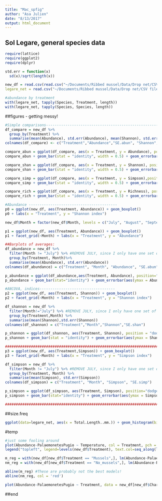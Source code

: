 ```yaml
---
title: "Mac_spfig"
author: "Asa Julien"
date: "8/13/2017"
output: html_document
---
```

## Sol Legare, general species data
```r
require(lattice)
require(ggplot2)
require(dplyr)

std.err = function(x)
  sd(x)/sqrt(length(x))

new_df = read.csv(read.csv("~/Documents/Ribbed mussel/Data/Drop net/CSV files/Diversity_abundance.csv")
legare_net = read.csv("~/Documents/Ribbed mussel/Data/Drop net/CSV files/legare.csv")

#abundance by treatment
with(legare_net, tapply(Species, Treatment, length))
with(legare_net, tapply(Species, Species, length))

```

##figures - getting messy!
```r
#Simple comparisons-------------------------------------------------------
df_compare = new_df %>%
  group_by(Treatment) %>%
  summarise(mean(Abundance), std.err(Abundance), mean(Shannon), std.err(Shannon), mean(Simpson), std.err(Simpson), mean(Richness), std.err(Richness))
colnames(df_compare) <- c("Treatment","Abundance","SE.abun", "Shannon", "SE.shannon", "Simpson", "SE.simpson", "Richness", "SE.richness") #CAREFUL OF NAME OVERLAP! WITH LOWER SECTIONS

compare_abun = ggplot(df_compare, aes(x = Treatment, y = Abundance), position="dodge")
compare_abun + geom_bar(stat = "identity", width = 0.5) + geom_errorbar(aes(ymax = Abundance + SE.abun, ymin = Abundance- SE.abun), width=0.15) + labs(x = expression(), y = expression(Nekton~abundance~(individuals~m^{-2}))) + theme(axis.title = element_text(size = 20,face = "bold"), strip.text = element_text(size=18,face = "bold"), axis.text.x = element_text(size=20,face = "bold"), axis.text.y = element_text(size = 15, face = "bold"))

compare_shan = ggplot(df_compare, aes(x = Treatment, y = Shannon), position="dodge")
compare_shan + geom_bar(stat = "identity", width = 0.5) + geom_errorbar(aes(ymax = Shannon + SE.shannon, ymin = Shannon - SE.shannon), width=0.15) + labs(x = expression(), y = expression(Shannon~diversity)) + theme(axis.title = element_text(size = 20,face = "bold"), strip.text = element_text(size=18,face = "bold"), axis.text.x = element_text(size=20,face = "bold"), axis.text.y = element_text(size = 15, face = "bold"))

compare_simp = ggplot(df_compare, aes(x = Treatment, y = Simpson),position="dodge")
compare_simp + geom_bar(stat = "identity", width = 0.5) + geom_errorbar(aes(ymax = Simpson + SE.simpson, ymin = Simpson - SE.simpson), width=0.15) + labs(x = expression(), y = expression(Simpson~diversity)) + theme(axis.title = element_text(size = 20,face = "bold"), strip.text = element_text(size=18,face = "bold"), axis.text.x = element_text(size=20,face = "bold"), axis.text.y = element_text(size = 15, face = "bold"))

compare_rich = ggplot(df_compare, aes(x = Treatment, y = Richness), position = "dodge")
compare_rich + geom_bar(stat = "identity", width = 0.5) + geom_errorbar(aes(ymax = Richness + SE.richness, ymin = Richness - SE.richness), width=0.15) + labs(x = expression(), y = expression(Species~richness)) + theme(axis.title = element_text(size = 20,face = "bold"), strip.text = element_text(size=18,face = "bold"), axis.text.x = element_text(size=20,face = "bold"), axis.text.y = element_text(size = 15, face = "bold"))

#Abundance -----------------------------------------
p0 = ggplot(new_df, aes(Treatment, Abundance)) + geom_boxplot()
p0 + labs(x = "Treatment", y = "Shannon index")

new_df$Month = factor(new_df$Month, levels = c("July", "August", "September", "October", "November", "December", "January", "February", "March", "April", "May", "June")) #Ordering the months

p1 = ggplot(new_df, aes(Treatment, Abundance)) + geom_boxplot()
p1 + facet_grid(~Month) + labs(x = "Treatment", y = "Abundance")

##Barplots of averages:
df_abundance = new_df %>%
  filter(Month != "July") %>% #REMOVE JULY, since I only have one set of samples at this point
  group_by(Treatment, Month)%>%
  summarise(mean(Abundance), std.err(Abundance))
colnames(df_abundance) = c("Treatment", "Month", "Abundance", "SE.abun")

p_abundance = ggplot(df_abundance,aes(Treatment, Abundance), position="dodge") + facet_grid(~Month)
p_abundance + geom_bar(stat="identity") + geom_errorbar(aes(ymax = Abundance + SE.abun, ymin = Abundance-SE.abun), width=0.25) + facet_grid(~Month) + labs(x = expression(Treatment), y = expression(Nekton~abundance~(individuals~m^{-2}))) + theme(axis.title = element_text(size = 20,face = "bold"), strip.text = element_text(size=18,face = "bold"), axis.text.x = element_text(size = 11,face = "bold"), axis.text.y = element_text(size = 13, face = "bold"))

#ANCOVA, indices-----------------------------------
p2 = ggplot(new_df, aes(Treatment, Shannon)) + geom_boxplot()
p2 + facet_grid(~Month) + labs(x = "Treatment", y = "Shannon index")

df_shannon = new_df %>%
  filter(Month!="July") %>% #REMOVE JULY, since I only have one set of samples at this point
  group_by(Treatment,Month) %>%
  summarise(mean(Shannon),std.err(Shannon))
colnames(df_shannon) = c("Treatment","Month","Shannon","SE.shan")

p_shannon = ggplot(df_shannon, aes(Treatment, Shannon), position = "dodge") + facet_grid(~Month)
p_shannon + geom_bar(stat = "identity") + geom_errorbar(aes(ymax = Shannon+SE.shan, ymin = Shannon-SE.shan), width=0.25) + facet_grid(~Month) + labs(x = "Treatment", y = "Shannon diversity index") + theme(axis.title = element_text(size = 20,face = "bold"), strip.text = element_text(size=18,face = "bold"), axis.text.x = element_text(size=13,face = "bold"), axis.text.y = element_text(size = 13, face = "bold"))

#############################################################################
p3 = ggplot(new_df, aes(Treatment,Simpson)) + geom_boxplot()
p3 + facet_grid(~Month) + labs(x = "Treatment", y = "Simpson index")

df_simpson = new_df %>%
  filter(Month != "July") %>% #REMOVE JULY, since I only have one set of samples at this point
  group_by(Treatment, Month) %>%
  summarise(mean(Simpson), std.err(Simpson))
colnames(df_simpson) = c("Treatment", "Month", "Simpson", "SE.simp")

p_simpson = ggplot(df_simpson, aes(Treatment, Simpson), position="dodge") + facet_grid(~Month)
p_simpson + geom_bar(stat="identity") + geom_errorbar(aes(ymax = Simpson + SE.simp, ymin = Simpson - SE.simp), width = 0.25) + facet_grid(~Month) + labs(x = "Treatment", y = "Simpson diversity index") + theme(axis.title = element_text(size = 20,face = "bold"), strip.text = element_text(size=18,face = "bold"), axis.text.x = element_text(size=13,face = "bold"), axis.text.y = element_text(size = 13, face = "bold"))

#############################################################################

```

##size.freq
```r
ggplot(data=legare_net, aes(x = Total.Length..mm.)) + geom_histogram(binwidth = 5) + facet_grid(~Species) + theme_bw() + labs(x = "Length (mm)", y = "Frequency")

```

#temp
```r
#just some fooling around
plot(Abundance-PalaemonetesPugio ~ Temperature, col = Treatment, pch = 16, data = new_df)
legend("topleft", legend=levels(new_df$Treatment), text.col=seq_along(levels(new_df$Treatment)))

m_reg = with(new_df[new_df$Treatment == "Mussels",], lm(Abundance-PalaemonetesPugio ~ Temperature))
nm_reg = with(new_df[new_df$Treatment == "No_mussels",], lm(Abundance-PalaemonetesPugio ~ Temperature))

abline(m_reg) #These are probably not the best models!
abline(nm_reg, col = 'red')

plot(Abundance-PalaemonetesPugio ~ Treatment, data = new_df[new_df$CharlestonHeight > 1.8,])
```
##end
